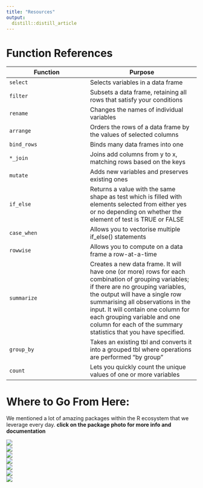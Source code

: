 ```yaml
---
title: "Resources"
output:
  distill::distill_article
---
```


# Function References 

| Function | Purpose |
| --- | ---- |
| `select` | Selects variables in a data frame|
| `filter` | Subsets a data frame, retaining all rows that satisfy your conditions |
| `rename` |  Changes the names of individual variables |
| `arrange` |  Orders the rows of a data frame by the values of selected columns |
| `bind_rows` | Binds many data frames into one |
| `*_join` | Joins add columns from y to x, matching rows based on the keys |
| `mutate` | Adds new variables and preserves existing ones |
| `if_else` |  Returns a value with the same shape as test which is filled with elements selected from either yes or no depending on whether the element of test is TRUE or FALSE |
| `case_when` | Allows you to vectorise multiple if_else() statements |
| `rowwise` | Allows you to compute on a data frame a row-at-a-time |
| `summarize` | Creates a new data frame. It will have one (or more) rows for each combination of grouping variables; if there are no grouping variables, the output will have a single row summarising all observations in the input. It will contain one column for each grouping variable and one column for each of the summary statistics that you have specified. |
| `group_by` | Takes an existing tbl and converts it into a grouped tbl where operations are performed "by group" |
| `count` |  Lets you quickly count the unique values of one or more variables |

# Where to Go From Here:

We mentioned a lot of amazing packages within the R ecosystem that we leverage every day. **click on the package photo for more info and documentation**

<div class="cards">

  <div class="card">
  <a href="https://www.tidyverse.org/">
  <img class="resource" src="www/tidyverse.png"></img>
  </a>
  </div>
  
  <div class="card">
  <a href="https://atorus-research.github.io/Tplyr/">
  <img class="resource" src="www/tplyr.png"></img>
  </a>
  </div>
  
  <div class="card">
  <a href="https://ggplot2.tidyverse.org/">
  <img class="resource" src="www/ggplot2.png"></img>
  </a>
  </div>
  
  <div class="card">
  <a href="https://atorus-research.github.io/xportr/">
  <img class="resource" src="www/xportr.png"></img>
  </a>
  </div>
  
  <div class="card">
  <a href="https://stringr.tidyverse.org/">
  <img class="resource" src="www/stringr.png">
  </img>
  </a>
  </div>
  
  <div class="card">
  <a href="https://lubridate.tidyverse.org/">
  <img class="resource" src="www/lubridate.png"></img>
  </a>
  </div>
  
  <div class="card">
  <a href="https://clock.r-lib.org/">
  <img class="resource" src="www/clock.png"></img>
  </a>
  </div>
  

</div>